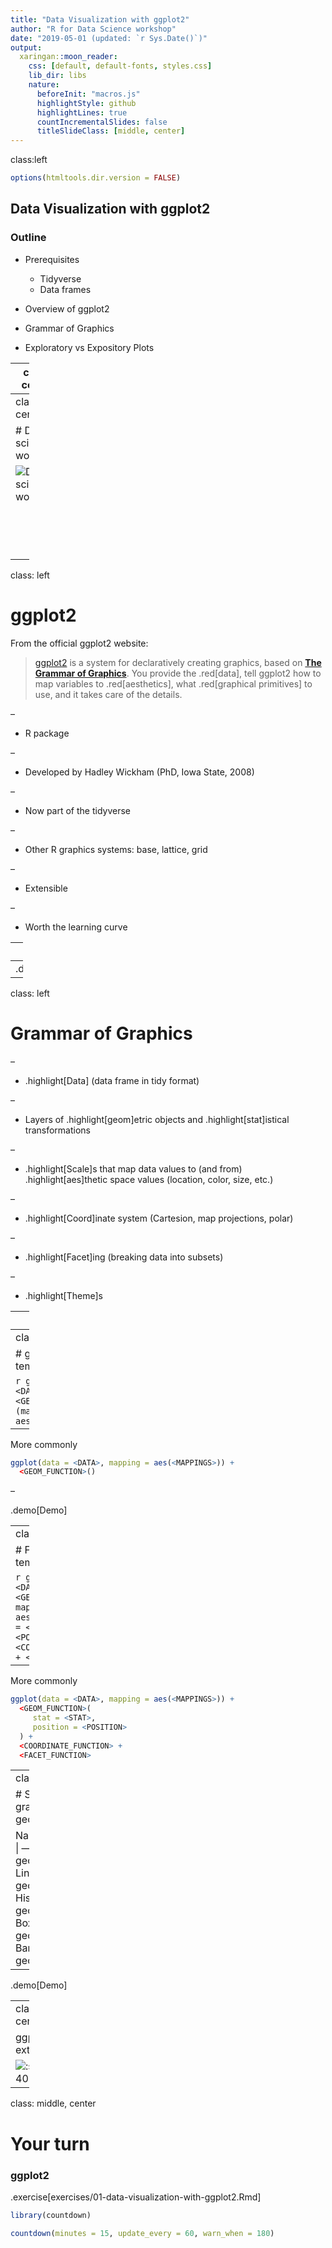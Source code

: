 ```yaml
---
title: "Data Visualization with ggplot2"
author: "R for Data Science workshop"
date: "2019-05-01 (updated: `r Sys.Date()`)"
output:
  xaringan::moon_reader:
    css: [default, default-fonts, styles.css]
    lib_dir: libs
    nature:
      beforeInit: "macros.js"
      highlightStyle: github
      highlightLines: true
      countIncrementalSlides: false
      titleSlideClass: [middle, center]
---
```

class:left

```r
options(htmltools.dir.version = FALSE)
```

## Data Visualization with ggplot2

### Outline

- Prerequisites
  - Tidyverse
  - Data frames

- Overview of ggplot2

- Grammar of Graphics

- Exploratory vs Expository Plots

---
class: center

# Data science workflow

![Data science workflow](assets/data-science.png)

<br/>
<br/>
<br/>
<br/>
<p style="font-size: x-small">
Image source: <a href="http://r4ds.had.co.nz/">R for Data Science</a> by Hadley Wickham & Garrett Grolemund.
</p>

---
class: center

# Data science workflow

![Data science workflow](assets/data-science-explore.png)

<br/>
<br/>
<br/>
<br/>
<p style="font-size: x-small">
Image source: <a href="http://r4ds.had.co.nz/">R for Data Science</a> by Hadley Wickham & Garrett Grolemund.
</p>

---
class: left

# ggplot2

From the official ggplot2 website:

> [ggplot2](http://ggplot2.tidyverse.org/) is a system for declaratively creating graphics, based on [**The Grammar of Graphics**](http://amzn.to/2ef1eWp). You provide the .red[data], tell ggplot2 how to map variables to .red[aesthetics], what .red[graphical primitives] to use, and it takes care of the details.

--

- R package

--

- Developed by Hadley Wickham (PhD, Iowa State, 2008)

--

- Now part of the tidyverse

--

- Other R graphics systems: base, lattice, grid

--

- Extensible

--

- Worth the learning curve

---
class: left

# Prerequisites

### Tidyverse

* Opinionated collection of R packages
* Share underlying design philosophy, grammar, and data structures

### Data frames

* Rectangular data structure
* Columns represent variables
* Rows represent observations
* Tidyverse data frames are called "tibbles"

**Tidyverse packages work with tidy tibbles**

--
.demo[Demo]

---
class: left

# Grammar of Graphics

--

- .highlight[Data] (data frame in tidy format)

--

- Layers of .highlight[geom]etric objects and .highlight[stat]istical transformations

--

- .highlight[Scale]s that map data values to (and from) .highlight[aes]thetic space values (location, color, size, etc.)

--

- .highlight[Coord]inate system (Cartesion, map projections, polar)

--

- .highlight[Facet]ing (breaking data into subsets)

--

- .highlight[Theme]s

---
class: left

# Facets are subplots

For example,

```r
library(ggplot2)
```

```r
ggplot(data = mpg, mapping = aes(displ, hwy)) +
  geom_point() +
  facet_wrap(vars(class), nrow = 2)
```


---
class: left

# ggplot2 template

```r
ggplot(data = <DATA>) + 
  <GEOM_FUNCTION>(mapping = aes(<MAPPINGS>))
```

--

More commonly

```r
ggplot(data = <DATA>, mapping = aes(<MAPPINGS>)) + 
  <GEOM_FUNCTION>()
```

--

.demo[Demo]

---
class: left

# Full ggplot2 template

```r
ggplot(data = <DATA>) + 
  <GEOM_FUNCTION>(
     mapping = aes(<MAPPINGS>),
     stat = <STAT>, 
     position = <POSITION>
  ) +
  <COORDINATE_FUNCTION> +
  <FACET_FUNCTION>
```

--

More commonly

```r
ggplot(data = <DATA>, mapping = aes(<MAPPINGS>)) + 
  <GEOM_FUNCTION>(
     stat = <STAT>, 
     position = <POSITION>
  ) +
  <COORDINATE_FUNCTION> +
  <FACET_FUNCTION>
```

---
class: left

# Some named graphs and their geoms

Name | Geom
---- | ----
Scatterplot | geom_point()
Linegraph | geom_line()
Histogram | geom_histogram()
Boxplot | geom_boxplot()
Barplot | geom_barplot()

--

.demo[Demo]

---
class: center

ggplot2 is extensible

![:scale 40%](assets/geom_brick.png)

---
class: middle, center

# Your turn

### ggplot2

.exercise[exercises/01-data-visualization-with-ggplot2.Rmd]

```r
library(countdown)

countdown(minutes = 15, update_every = 60, warn_when = 180)
```
